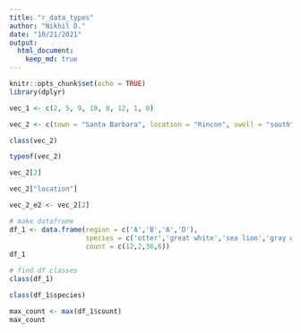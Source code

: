 ```yaml
---
title: "r_data_types"
author: "Nikhil D."
date: "10/21/2021"
output:  
  html_document:
    keep_md: true
---
```


```r
knitr::opts_chunk$set(echo = TRUE)
library(dplyr)

```

```r
vec_1 <- c(2, 5, 9, 10, 8, 12, 1, 0)

vec_2 <- c(town = "Santa Barbara", location = "Rincon", swell = "south")

class(vec_2)

typeof(vec_2)

vec_2[2]

vec_2["location"]

vec_2_e2 <- vec_2[2]

# make dataframe
df_1 <- data.frame(region = c('A','B','A','D'),
                   species = c('otter','great white','sea lion','gray whale'),
                   count = c(12,2,36,6))
df_1

# find df classes 
class(df_1)

class(df_1$species)

max_count <- max(df_1$count)
max_count



```

